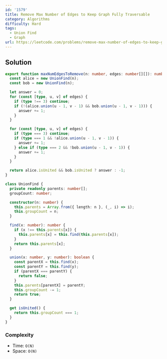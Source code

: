 ```yaml
---
id: '1579'
title: Remove Max Number of Edges to Keep Graph Fully Traversable
category: Algorithms
difficulty: Hard
tags:
  - Union Find
  - Graph
url: https://leetcode.com/problems/remove-max-number-of-edges-to-keep-graph-fully-traversable
---
```


## Solution

```typescript filename="solution.ts" copy
export function maxNumEdgesToRemove(n: number, edges: number[][]): number {
  const alice = new UnionFind(n);
  const bob = new UnionFind(n);

  let answer = 0;
  for (const [type, u, v] of edges) {
    if (type !== 3) continue;
    if (!(alice.union(u - 1, v - 1) && bob.union(u - 1, v - 1))) {
      answer += 1;
    }
  }

  for (const [type, u, v] of edges) {
    if (type === 3) continue;
    if (type === 1 && !alice.union(u - 1, v - 1)) {
      answer += 1;
    } else if (type === 2 && !bob.union(u - 1, v - 1)) {
      answer += 1;
    }
  }

  return alice.isUnited && bob.isUnited ? answer : -1;
}

class UnionFind {
  private readonly parents: number[];
  groupCount: number;

  constructor(n: number) {
    this.parents = Array.from({ length: n }, (_, i) => i);
    this.groupCount = n;
  }

  find(x: number): number {
    if (x !== this.parents[x]) {
      this.parents[x] = this.find(this.parents[x]);
    }
    return this.parents[x];
  }

  union(x: number, y: number): boolean {
    const parentX = this.find(x);
    const parentY = this.find(y);
    if (parentX === parentY) {
      return false;
    }
    this.parents[parentX] = parentY;
    this.groupCount -= 1;
    return true;
  }

  get isUnited() {
    return this.groupCount === 1;
  }
}
```

### Complexity

- Time: `O(N)`
- Space: `O(N)`
